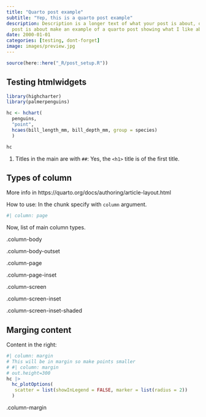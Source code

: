 ```yaml
---
title: "Quarto post example"
subtitle: "Yep, this is a quarto post example"
description: Description is a longer text of what your post is about, or anything else. This particular
  post is about make an example of a quarto post showing what I like about quarto.
date: 2000-01-01
categories: [testing, dont-forget]
image: images/preview.jpg
---
```


```r
source(here::here("_R/post_setup.R"))
```


## Testing htmlwidgets

```r
library(highcharter)
library(palmerpenguins)

hc <- hchart(
  penguins, 
  "point", 
  hcaes(bill_length_mm, bill_depth_mm, group = species)
  )

hc
```


1. Titles in the main are with `##`: Yes, the `<h1>` title is of the first title.


## Types of column

More info in https://quarto.org/docs/authoring/article-layout.html

How to use: In the chunk specify with `column` argument.

```r
#| column: page
```

Now, list of main column types.

::: {.layout-example .column-body}
.column-body
:::

::: {.layout-example .column-body-outset}
.column-body-outset
:::

::: {.layout-example .column-page}
.column-page
:::

::: {.layout-example .column-page-inset}
.column-page-inset
:::

::: {.layout-example .column-screen}
.column-screen
:::

::: {.layout-example .column-screen-inset}
.column-screen-inset
:::

::: {.layout-example .column-screen-inset-shaded}
.column-screen-inset-shaded
:::

## Marging content

Content in the right:

```r
#| column: margin
# This will be in margin so make points smaller
# #| column: margin
# out.height=300
hc |> 
  hc_plotOptions(
   scatter = list(showInLegend = FALSE, marker = list(radius = 2)) 
  )
```

::: {.layout-example .column-margin}
.column-margin
:::





